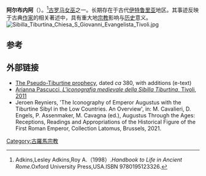 {{expand|time=2013-10-18T03:42:26+00:00}}
{{Infobox person
| name        = 阿尔布内阿
| image       = Meister der tiburtinischen Sibylle 001.jpg
| alt         = 阿尔布内阿的相关文物
| caption     = 
| birth_date  =
| birth_place = 
| death_date  = 
| death_place = 
| ethnicity   = 
| other_names = 
| known_for   = 
| occupation  = 
}}
'''阿尔布内阿'''（{{lang-en|Tiburtine Sibyl}}）。<ref>Adkins,Lesley Adkins,Roy A.（1998）.''Handbook to Life in Ancient Rome''.Oxford University Press,USA.ISBN 9780195123326.</ref>[[古罗马|古罗马]][[女巫|女巫]]之一。长期存在于古代[[伊特鲁里亚|伊特鲁里亚]]地区。其事迹反映于古典[[作家|作家]]的相关著述中，具有重大地[[宗教|宗教]]影响与[[历史|历史]]意义。
[[File:Sibilla_Tiburtina_Chiesa_S_Giovanni_Evangelista_Tivoli.jpg|thumb]]

== 参考 ==
{{reflist}}

==外部链接==
*[https://web.archive.org/web/20050407215602/http://www.carleton.ca/~jopp/3850/1-1.htm The Pseudo-Tiburtine prophecy], dated ''ca'' 380, with additions (e-text)
*[https://www.academia.edu/9789364/Liconografia_medievale_della_Sibilla_Tiburtina_di_Arianna_Pascucci_Tivoli_2011 Arianna Pascucci, ''L'iconografia medievale della Sibilla Tiburtina'', Tivoli, 2011]
*Jeroen Reyniers, 'The Iconography of Emperor Augustus with the Tiburtine Sibyl in the Low Countries. An Overview', in: M. Cavalieri, D. Engels, P. Assenmaker, M. Cavagna (ed.), Augustus Through the Ages: Receptions, Readings and Appropriations of the Historical Figure of the First Roman Emperor, Collection Latomus, Brussels, 2021.

[[Category:古羅馬宗教|Category:古羅馬宗教]]
